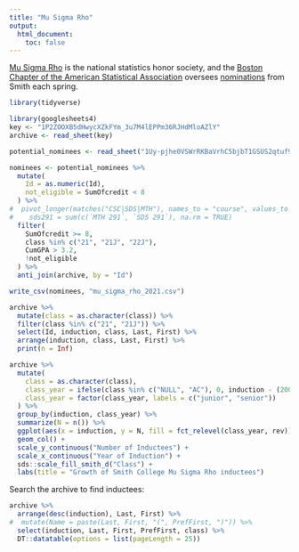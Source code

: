 ```yaml
---
title: "Mu Sigma Rho"
output:
  html_document:
    toc: false
---
```


[Mu Sigma Rho](http://www.stat.purdue.edu/~mccabe/msr/) is the national statistics honor society, and the [Boston Chapter of the American Statistical Association](https://community.amstat.org/bostonchapter/home) oversees [nominations](http://www.colby.edu/musigmarho/) from Smith each spring.


```r
library(tidyverse)
```

```r
library(googlesheets4)
key <- "1P2ZOOXB5dHwycXZkFYm_3u7M4lEPPm36RJHdMloAZlY"
archive <- read_sheet(key)
```

```r
potential_nominees <- read_sheet("1Uy-pjhe0VSWrRKBaVrhC5bjbT1GSUS2qtuf9Eth3e_c")

nominees <- potential_nominees %>%
  mutate(
    Id = as.numeric(Id),
    not_eligible = SumOfcredit < 8
  ) %>%
#  pivot_longer(matches("CSC|SDS|MTH"), names_to = "course", values_to = "taken")
#    sds291 = sum(c(`MTH 291`, `SDS 291`), na.rm = TRUE)
  filter(
    SumOfcredit >= 8, 
    class %in% c("21", "21J", "22J"),
    CumGPA > 3.2,
    !not_eligible
  ) %>%
  anti_join(archive, by = "Id")

write_csv(nominees, "mu_sigma_rho_2021.csv")
```

```r
archive %>%
  mutate(class = as.character(class)) %>%
  filter(class %in% c("21", "21J")) %>%
  select(Id, induction, class, Last, First) %>%
  arrange(induction, class, Last, First) %>%
  print(n = Inf)
```


```r
archive %>%
  mutate(
    class = as.character(class),
    class_year = ifelse(class %in% c("NULL", "AC"), 0, induction - (2000 + parse_number(class))),
    class_year = factor(class_year, labels = c("junior", "senior"))
  ) %>%
  group_by(induction, class_year) %>%
  summarize(N = n()) %>%
  ggplot(aes(x = induction, y = N, fill = fct_relevel(class_year, rev))) +
  geom_col() +
  scale_y_continuous("Number of Inductees") + 
  scale_x_continuous("Year of Induction") + 
  sds::scale_fill_smith_d("Class") + 
  labs(title = "Growth of Smith College Mu Sigma Rho inductees")
```

Search the archive to find inductees:

```r
archive %>%
  arrange(desc(induction), Last, First) %>%
#  mutate(Name = paste(Last, First, "(", PrefFirst, ")")) %>%
  select(induction, Last, First, PrefFirst, class) %>%
  DT::datatable(options = list(pageLength = 25))
```

